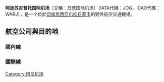 {{Infobox Airport
|name         = 阿迪苏吉普托国际机场
|nativename   = Bandar Udara International Adisucipto
|nativename-a =
|nativename-r =
|image        = Adisucipto_International_Airport_-_Yogyakarta.JPG
|image-width  = 200
|caption      =
|IATA         = JOG
|ICAO         = WARJ
<center>{{Location map|Indonesia Java|width=200|float=center
|caption=|mark=Airplane_silhouette.svg|marksize=10
|label=JOG|position=right
|lat_deg=07|lat_min=47|lat_sec=17|lat_dir=S
|lon_deg=110|lon_min=25|lon_sec=54|lon_dir=E
}}<small>機場在爪哇島的位置</small></center>
|type         = 公用
|owner        =
|operator     = [[印尼機場公司|印尼機場公司]]
|city-served  = {{IDN}}[[日惹|日惹]]
|location     =
|elevation-f  = 350
|elevation-m  = 107
|coordinates  = {{Coord|07|47|17|S|110|25|54|E|type:airport}}
|website      = https://adisutjipto-airport.co.id/id
|metric-elev  =
|metric-rwy   =
|r1-number    = 09/27
|r1-length-f  = 7,215
|r1-length-m  = 2,200
|r1-surface   = [[瀝青|瀝青]]
|r2-number    = 09R/27L
|r2-length-f  = 4,385
|r2-length-m  = 1,337
|r2-surface   = 草坪
|stat-year    =
|stat1-header =
|stat1-data   =
|stat2-header =
|stat2-data   =
|footnotes    =
}}

'''阿迪苏吉普托国际机场'''（又稱：日惹国际机场）（IATA代碼：JOG，ICAO代碼：WARJ），是一个位於[[印度尼西亞|印度尼西亞]][[爪哇|爪哇]][[日惹|日惹市]]的對外航空交通機場。

==航空公司與目的地==
===國內線===
{{Airport-dest-list
|{{nowrap|{{flagicon|IDN}}[[嘉魯達印尼航空|嘉魯達印尼航空]]}} <br> |[[蘇加諾-哈達國際機場|雅加達]]、[[伍拉·賴國際機場|峇里島]]、[[蘇丹哈桑丁國際機場|望加錫]]
|{{nowrap|{{flagicon|IDN}}[[嘉魯達印尼航空|嘉魯達印尼航空]]}} <br> {{small|由[[印尼探索航空|印尼探索航空]]、[[探索捷特航空|探索捷特航空]]營運}}|[[朱安達國際機場|泗水]]、[[蘇丹阿吉·穆罕默德·蘇萊曼國際機場|巴厘巴板]]
|{{flagicon|IDN}}[[印尼亞洲航空|印尼亞洲航空]]| [[蘇加諾-哈達國際機場|雅加達]]、[[瓜拉納穆國際機場|瓜拉納穆]]
|{{flagicon|IDN}}[[印尼全亞洲航空公司|印尼全亞洲航空]]|[[伍拉·賴國際機場|峇里島]]
|{{flagicon|IDN}}[[獅子航空|獅子航空]]| [[蘇加諾-哈達國際機場|雅加達]]、[[伍拉·賴國際機場|峇里島]]、[[蘇丹阿吉·穆罕默德·蘇萊曼國際機場|巴厘巴板]]、[[萬隆國際機場|萬隆]]、[[瓜拉納穆國際機場|瓜拉納穆]]、{{link-en|北乾巴魯|Sultan Syarif Kasim II International Airport}}、[[蘇丹哈桑丁國際機場|望加錫]]、{{link-en|馬辰|Syamsudin Noor International Airport}}、[[韓那丁國際機場|巴淡島]]、{{link-en|巨港|Sultan Mahmud Badaruddin II International Airport}}
|{{flagicon|IDN}}[[三佛齊航空|三佛齊航空]]| [[蘇加諾-哈達國際機場|雅加達]]、[[朱安達國際機場|泗水]]、[[蘇丹阿吉·穆罕默德·蘇萊曼國際機場|巴厘巴板]]、[[蘇丹哈桑丁國際機場|望加錫]]、[[朱瓦塔國際機場|打拉根]]、[[龍目國際機場|龍目島]]
|{{flagicon|IDN}}[[飛翼航空|飛翼航空]]| [[朱安達國際機場|泗水]]、[[萬隆國際機場|萬隆]]
|{{flagicon|IDN}}[[巴澤航空|巴澤航空]]| [[蘇加諾-哈達國際機場|雅加達]]、[[哈利姆·珀達納庫蘇馬國際機場|雅加達-哈林]]、{{link-en|巨港|Sultan Mahmud Badaruddin II International Airport}}
|{{flagicon|IDN}}[[連城航空|連城航空]]| [[蘇加諾-哈達國際機場|雅加達]]、[[哈利姆·珀達納庫蘇馬國際機場|雅加達-哈林]]、[[蘇丹阿吉·穆罕默德·蘇萊曼國際機場|巴厘巴板]]、[[瓜拉納穆國際機場|瓜拉納穆]]、{{link-en|北乾巴魯|Sultan Syarif Kasim II International Airport}}、[[蘇丹哈桑丁國際機場|望加錫]]
|{{flagicon|IDN}}[[快速航空|快速航空]]|[[蘇巴迪奧國際機場|坤甸]]、{{link-en|巨港|Sultan Mahmud Badaruddin II International Airport}}
|{{flagicon|IDN}}{{link-en|NAM航空|NAM Air}}|[[蘇加諾-哈達國際機場|雅加達]]、[[伍拉·賴國際機場|峇里島]]、[[蘇巴迪奧國際機場|坤甸]]、{{link-en|巨港|Sultan Mahmud Badaruddin II International Airport}}
}}
===國際線===
{{Airport-dest-list
|{{flagicon|IDN}}[[印尼亞洲航空|印尼亞洲航空]]|[[樟宜國際機場|新加坡]]
|{{flagicon|MAS}}[[馬來西亞航空|馬來西亞航空]]|[[吉隆坡國際機場|吉隆坡]]
|{{flagicon|MAS}}[[亞洲航空|亞洲航空]]| [[吉隆坡國際機場|吉隆坡]]
|{{flagicon|SIN}}[[勝安航空|勝安航空]]| [[樟宜國際機場|新加坡]]
}}

[[Category:印尼机场|Category:印尼机场]]


{{印度尼西亚机场|爪哇}}